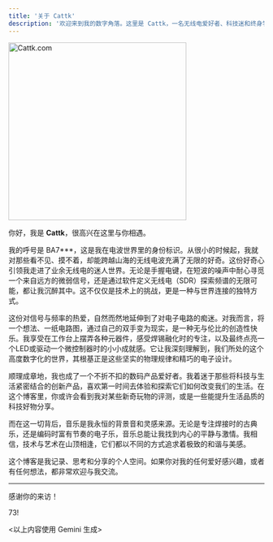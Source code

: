 ```yaml
---
title: '关于 Cattk'
description: '欢迎来到我的数字角落。这里是 Cattk，一名无线电爱好者、科技迷和终身学习者。'
---
```


<img src="https://img.cattk.com/20250716/AQADgsUxGzI0wFd-.jpg" alt="Cattk.com" width="350" />

你好，我是 **Cattk**，很高兴在这里与你相遇。

我的呼号是 BA7***，这是我在电波世界里的身份标识。从很小的时候起，我就对那些看不见、摸不着，却能跨越山海的无线电波充满了无限的好奇。这份好奇心引领我走进了业余无线电的迷人世界。无论是手握电键，在短波的噪声中耐心寻觅一个来自远方的微弱信号，还是通过软件定义无线电（SDR）探索频谱的无限可能，都让我沉醉其中。这不仅仅是技术上的挑战，更是一种与世界连接的独特方式。

这份对信号与频率的热爱，自然而然地延伸到了对电子电路的痴迷。对我而言，将一个想法、一纸电路图，通过自己的双手变为现实，是一种无与伦比的创造性快乐。我享受在工作台上摆弄各种元器件，感受焊锡融化时的专注，以及最终点亮一个LED或驱动一个微控制器时的小小成就感。它让我深刻理解到，我们所处的这个高度数字化的世界，其根基正是这些坚实的物理规律和精巧的电子设计。

顺理成章地，我也成了一个不折不扣的数码产品爱好者。我着迷于那些将科技与生活紧密结合的创新产品，喜欢第一时间去体验和探索它们如何改变我们的生活。在这个博客里，你或许会看到我对某些新奇玩物的评测，或是一些能提升生活品质的科技好物分享。

而在这一切背后，音乐是我永恒的背景音和灵感来源。无论是专注焊接时的古典乐，还是编码时富有节奏的电子乐，音乐总能让我找到内心的平静与激情。我相信，技术与艺术在山顶相逢，它们都以不同的方式追求着极致的和谐与美感。

这个博客是我记录、思考和分享的个人空间。如果你对我的任何爱好感兴趣，或者有任何想法，都非常欢迎与我交流。

---


感谢你的来访！

73!

&lt;以上内容使用 Gemini 生成&gt;
